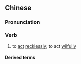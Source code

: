 {{also|妄为}}
==Chinese==
{{zh-forms|s=妄为}}

===Pronunciation===
{{zh-pron
|m=wàngwéi
|c=mong5 wai4
|mn=qz,xm,zz:bōng-ûi
|cat=v
}}

===Verb===
{{zh-verb}}

# to [[act]] [[recklessly]]; to act [[wilfully]]

====Derived terms====
{{zh-der|任性妄為|大膽妄為|恣意妄為|肆意妄為|膽大妄為|逞意妄為}}